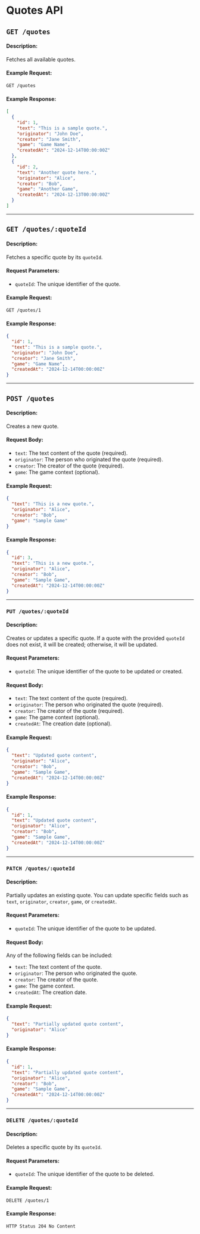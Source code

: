 # Quotes API

## `GET /quotes`

#### Description:

Fetches all available quotes.

#### Example Request:

```
GET /quotes
```

#### Example Response:

```json
[
  {
    "id": 1,
    "text": "This is a sample quote.",
    "originator": "John Doe",
    "creator": "Jane Smith",
    "game": "Game Name",
    "createdAt": "2024-12-14T00:00:00Z"
  },
  {
    "id": 2,
    "text": "Another quote here.",
    "originator": "Alice",
    "creator": "Bob",
    "game": "Another Game",
    "createdAt": "2024-12-13T00:00:00Z"
  }
]
```

---

## `GET /quotes/:quoteId`

#### Description:

Fetches a specific quote by its `quoteId`.

#### Request Parameters:

- `quoteId`: The unique identifier of the quote.

#### Example Request:

```
GET /quotes/1
```

#### Example Response:

```json
{
  "id": 1,
  "text": "This is a sample quote.",
  "originator": "John Doe",
  "creator": "Jane Smith",
  "game": "Game Name",
  "createdAt": "2024-12-14T00:00:00Z"
}
```

---

## `POST /quotes`

#### Description:

Creates a new quote.

#### Request Body:

- `text`: The text content of the quote (required).
- `originator`: The person who originated the quote (required).
- `creator`: The creator of the quote (required).
- `game`: The game context (optional).

#### Example Request:

```json
{
  "text": "This is a new quote.",
  "originator": "Alice",
  "creator": "Bob",
  "game": "Sample Game"
}
```

#### Example Response:

```json
{
  "id": 3,
  "text": "This is a new quote.",
  "originator": "Alice",
  "creator": "Bob",
  "game": "Sample Game",
  "createdAt": "2024-12-14T00:00:00Z"
}
```

---

### `PUT /quotes/:quoteId`

#### Description:

Creates or updates a specific quote. If a quote with the provided `quoteId` does not exist, it will be created;
otherwise, it will be updated.

#### Request Parameters:

- `quoteId`: The unique identifier of the quote to be updated or created.

#### Request Body:

- `text`: The text content of the quote (required).
- `originator`: The person who originated the quote (required).
- `creator`: The creator of the quote (required).
- `game`: The game context (optional).
- `createdAt`: The creation date (optional).

#### Example Request:

```json
{
  "text": "Updated quote content",
  "originator": "Alice",
  "creator": "Bob",
  "game": "Sample Game",
  "createdAt": "2024-12-14T00:00:00Z"
}
```

#### Example Response:

```json
{
  "id": 1,
  "text": "Updated quote content",
  "originator": "Alice",
  "creator": "Bob",
  "game": "Sample Game",
  "createdAt": "2024-12-14T00:00:00Z"
}
```

---

### `PATCH /quotes/:quoteId`

#### Description:

Partially updates an existing quote. You can update specific fields such as `text`, `originator`, `creator`, `game`, or
`createdAt`.

#### Request Parameters:

- `quoteId`: The unique identifier of the quote to be updated.

#### Request Body:

Any of the following fields can be included:

- `text`: The text content of the quote.
- `originator`: The person who originated the quote.
- `creator`: The creator of the quote.
- `game`: The game context.
- `createdAt`: The creation date.

#### Example Request:

```json
{
  "text": "Partially updated quote content",
  "originator": "Alice"
}
```

#### Example Response:

```json
{
  "id": 1,
  "text": "Partially updated quote content",
  "originator": "Alice",
  "creator": "Bob",
  "game": "Sample Game",
  "createdAt": "2024-12-14T00:00:00Z"
}
```

---

### `DELETE /quotes/:quoteId`

#### Description:

Deletes a specific quote by its `quoteId`.

#### Request Parameters:

- `quoteId`: The unique identifier of the quote to be deleted.

#### Example Request:

```
DELETE /quotes/1
```

#### Example Response:

```
HTTP Status 204 No Content
```
